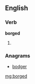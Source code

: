 ==English==

===Verb===
'''borged'''

# {{past of|borg}}

===Anagrams===
* [[bodger#English|bodger]]

[[mg:borged]]